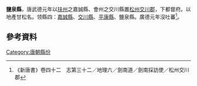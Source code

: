 {{主條目消歧義|關於中國歷史上其他鹽泉縣，請參見：'''[[鹽泉縣|鹽泉縣]]'''。}}
'''鹽泉縣'''，唐武德元年以[[扶州|扶州]]之嘉誠縣、會州之交川縣置[[松州|松州]][[交川郡|交川郡]]，下都督府。以地產甘松名。领縣四：[[嘉誠縣|嘉誠縣]]、[[交川縣|交川縣]]、[[平康縣|平康縣]]、鹽泉縣。廣德元年沒吐蕃<ref>《新唐書》卷四十二　志第三十二／地理六／劍南道／劍南採訪使／松州交川郡</ref>。

== 參考資料 ==
{{reflist}}

{{唐朝行政區劃小作品}}
[[Category:唐朝縣份|Category:唐朝縣份]]